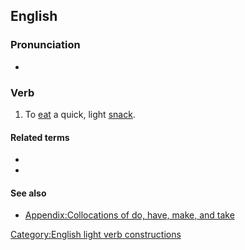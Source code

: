 ==English==

===Pronunciation===
* {{audio|en|En-au-take a bite.ogg|Audio (AU)}}

===Verb===
{{en-verb|take<,,took,taken> a bite}}

# {{lb|en|idiomatic}} To [[eat]] a quick, light [[snack]].

====Related terms====
* {{l|en|take a bite out of}}
* {{l|en|have a bite}}

====See also====
* [[Appendix:Collocations of do, have, make, and take]]
[[Category:English light verb constructions]]